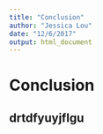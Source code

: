 ```yaml
---
title: "Conclusion"
author: "Jessica Lou"
date: "12/6/2017"
output: html_document
---
```


# Conclusion

## drtdfyuyjflgu